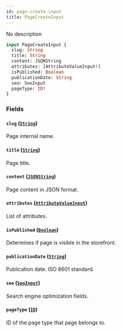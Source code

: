 ```yaml
---
id: page-create-input
title: PageCreateInput
---
```



No description

```graphql
input PageCreateInput {
  slug: String
  title: String
  content: JSONString
  attributes: [AttributeValueInput!]
  isPublished: Boolean
  publicationDate: String
  seo: SeoInput
  pageType: ID!
}
```


### Fields

#### `slug` ([`String`](../../../developer/api-reference/scalars/string))

Page internal name.


#### `title` ([`String`](../../../developer/api-reference/scalars/string))

Page title.


#### `content` ([`JSONString`](../../../developer/api-reference/scalars/jsonstring))

Page content in JSON format.


#### `attributes` ([`AttributeValueInput`](../../../developer/api-reference/inputs/attribute-value-input))

List of attributes.


#### `isPublished` ([`Boolean`](../../../developer/api-reference/scalars/boolean))

Determines if page is visible in the storefront.


#### `publicationDate` ([`String`](../../../developer/api-reference/scalars/string))

Publication date. ISO 8601 standard.


#### `seo` ([`SeoInput`](../../../developer/api-reference/inputs/seo-input))

Search engine optimization fields.


#### `pageType` ([`ID`](../../../developer/api-reference/scalars/id))

ID of the page type that page belongs to.





